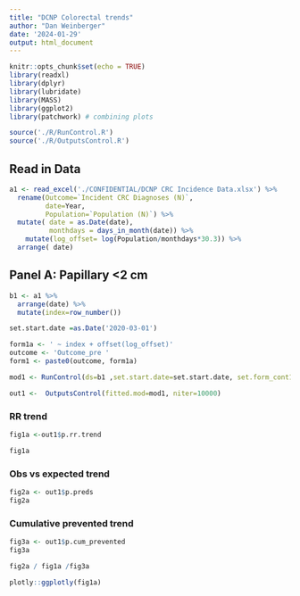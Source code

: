 ```yaml
---
title: "DCNP Colorectal trends"
author: "Dan Weinberger"
date: '2024-01-29'
output: html_document
---
```


```r
knitr::opts_chunk$set(echo = TRUE)
library(readxl)
library(dplyr)
library(lubridate)
library(MASS)
library(ggplot2)
library(patchwork) # combining plots

source('./R/RunControl.R')
source('./R/OutputsControl.R')

```

## Read in Data

```r
a1 <- read_excel('./CONFIDENTIAL/DCNP CRC Incidence Data.xlsx') %>%
  rename(Outcome=`Incident CRC Diagnoses (N)`,
         date=Year,
         Population=`Population (N)`) %>%
  mutate( date = as.Date(date),
          monthdays = days_in_month(date)) %>%
    mutate(log_offset= log(Population/monthdays*30.3)) %>%
  arrange( date) 


```

## Panel A: Papillary <2 cm {.tabset}
```r
b1 <- a1 %>%
  arrange(date) %>%
  mutate(index=row_number())

set.start.date =as.Date('2020-03-01')

form1a <- ' ~ index + offset(log_offset)'
outcome <- 'Outcome_pre '
form1 <- paste0(outcome, form1a)

mod1 <- RunControl(ds=b1 ,set.start.date=set.start.date, set.form_cont1=form1)

out1 <-  OutputsControl(fitted.mod=mod1, niter=10000)
```

### RR trend
```r
fig1a <-out1$p.rr.trend

fig1a
```
### Obs vs expected trend
```r
fig2a <- out1$p.preds
fig2a
```
### Cumulative prevented trend

```r
fig3a <- out1$p.cum_prevented
fig3a
```

```r
fig2a / fig1a /fig3a 
```

```r
plotly::ggplotly(fig1a)
```




